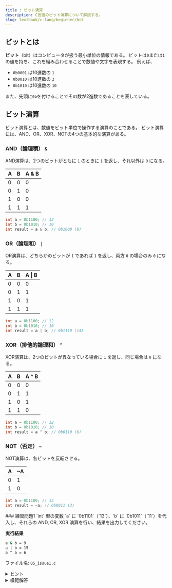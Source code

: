 ```yaml
---
title : ビット演算
description: C言語のビット演算について解説する。
slug: textbook/c-lang/beginner/bit
---
```



## ビットとは

**ビット**（bit）はコンピュータが扱う最小単位の情報である。
ビットは`0`または`1`の値を持ち、これを組み合わせることで数値や文字を表現する。
例えば、

- `0b0001` は10進数の `1`
- `0b0010` は10進数の `2`
- `0b1010` は10進数の `10`

また、先頭に`0b`を付けることでその数が2進数であることを表している。

## ビット演算

ビット演算とは、数値をビット単位で操作する演算のことである。
ビット演算には、AND、OR、XOR、NOTの4つの基本的な演算がある。

### AND（論理積） `&`

AND演算は、2つのビットがともに `1` のときに `1` を返し、それ以外は `0` になる。

| A | B | A & B |
|---|---|-------|
| 0 | 0 |   0   |
| 0 | 1 |   0   |
| 1 | 0 |   0   |
| 1 | 1 |   1   |

```c
int a = 0b1100; // 12
int b = 0b1010; // 10
int result = a & b; // 0b1000 (8)
```

### OR（論理和） `|`

OR演算は、どちらかのビットが `1` であれば `1` を返し、両方 `0` の場合のみ `0` になる。

| A | B | A \| B |
|---|---|-------|
| 0 | 0 |  0    |
| 0 | 1 |  1    |
| 1 | 0 |  1    |
| 1 | 1 |  1    |

```c
int a = 0b1100; // 12
int b = 0b1010; // 10
int result = a | b; // 0b1110 (14)
```

### XOR（排他的論理和） `^`

XOR演算は、2つのビットが異なっている場合に `1` を返し、同じ場合は `0` になる。

| A | B | A ^ B |
|---|---|-------|
| 0 | 0 |  0    |
| 0 | 1 |  1    |
| 1 | 0 |  1    |
| 1 | 1 |  0    |

```c
int a = 0b1100; // 12
int b = 0b1010; // 10
int result = a ^ b; // 0b0110 (6)
```

### NOT（否定） `~`

NOT演算は、各ビットを反転させる。

| A | ~A |
|---|----|
| 0 | 1  |
| 1 | 0  |

```c
int a = 0b1100; // 12
int result = ~a; // 0b0011 (3)
```

<Card>
### 練習問題1
`int` 型の変数 `a` に `0b1101`（`13`）、`b` に `0b1011`（`11`）を代入し、それらの AND, OR, XOR 演算を行い、結果を出力してください。 

**実行結果**
```sh
a & b = 9
a | b = 15
a ^ b = 6
```
ファイル名: `05_issue1.c`
<details>
<summary>ヒント</summary>
<Aside type="tip">
`&`, `|`, `^` の演算子を使って計算し、それぞれ `printf` で出力しよう 
</Aside>
</details>

<details>
<summary>模範解答</summary>
```c title="05_issue1.c"
#include <stdio.h>

int main(void) {
    int a = 0b1101; // 13
    int b = 0b1011; // 11
    printf("a & b = %d\n", a & b); // 0b1001 (9)
    printf("a | b = %d\n", a | b); // 0b1111 (15)
    printf("a ^ b = %d\n", a ^ b); // 0b0110 (6)
    return 0;
}
```
</details>
</Card>

## シフト演算

シフト演算はビットの位置を左右にずらすことで数値を変化させる演算である。

### 左シフト `<<`

左シフトはビットを左に移動し、空いた部分を `0` で埋める。

```c
int a = 0b1100; // 12
int result = a << 1; // 0b11000 (24)
```

<Aside>
- `a << 1` は `a * 2` に相当する。
- `a << n` は `a * 2^n` と同じ意味になる。
</Aside>

### 右シフト `>>`

右シフトはビットを右に移動させる。

```c
int a = 0b1100; // 12
int result = a >> 1; // 0b0110 (6)
```

<Aside>
- `a >> 1` は `a / 2` に相当する。
- `a >> n` は `a / 2^n` と同じ意味になる。
</Aside>

<Card>
### 練習問題2
整数 `a` に `0b10010`（`18`）を代入し、次の操作を行った結果を出力してください。

- `a` を **左に 2 ビット** シフト
- `a` を **右に 1 ビット** シフト  

**実行結果**
```sh
a << 2 = 72
a >> 1 = 9
```
ファイル名: `05_issue2.c`
<details>
<summary>ヒント</summary>
<Aside type="tip">
- 左シフト `<<` はビットを左に移動させ、空いている右側を `0` で埋めます。  
- 右シフト `>>` はビットを右に移動させ、空いている左側を符号ビットで埋めます（符号なし整数の場合は `0`）。 
</Aside>
</details>

<details>
<summary>模範解答</summary>
```c title="05_issue2.c"
#include <stdio.h>

int main(void) {
    int a = 0b10010; // 18
    printf("a << 2 = %d\n", a << 2); // 0b1001000 (72)
    printf("a >> 1 = %d\n", a >> 1); // 0b01001 (9)
    return 0;
}
```
</details>
</Card>